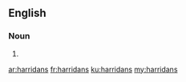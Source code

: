 ==English==

===Noun===
{{head|en|plural}}

# {{plural of|harridan|lang=en}}

[[ar:harridans]]
[[fr:harridans]]
[[ku:harridans]]
[[my:harridans]]